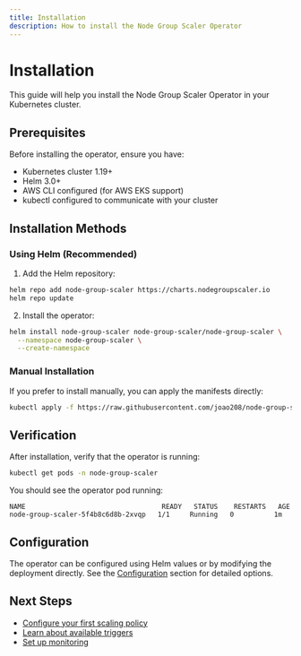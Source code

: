 ```yaml
---
title: Installation
description: How to install the Node Group Scaler Operator
---
```


# Installation

This guide will help you install the Node Group Scaler Operator in your Kubernetes cluster.

## Prerequisites

Before installing the operator, ensure you have:

- Kubernetes cluster 1.19+
- Helm 3.0+
- AWS CLI configured (for AWS EKS support)
- kubectl configured to communicate with your cluster

## Installation Methods

### Using Helm (Recommended)

1. Add the Helm repository:

```bash
helm repo add node-group-scaler https://charts.nodegroupscaler.io
helm repo update
```

2. Install the operator:

```bash
helm install node-group-scaler node-group-scaler/node-group-scaler \
  --namespace node-group-scaler \
  --create-namespace
```

### Manual Installation

If you prefer to install manually, you can apply the manifests directly:

```bash
kubectl apply -f https://raw.githubusercontent.com/joao208/node-group-scaler/main/deploy/manifests.yaml
```

## Verification

After installation, verify that the operator is running:

```bash
kubectl get pods -n node-group-scaler
```

You should see the operator pod running:

```
NAME                                  READY   STATUS    RESTARTS   AGE
node-group-scaler-5f4b8c6d8b-2xvqp   1/1     Running   0          1m
```

## Configuration

The operator can be configured using Helm values or by modifying the deployment directly. See the [Configuration](/configuration) section for detailed options.

## Next Steps

- [Configure your first scaling policy](/configuration)
- [Learn about available triggers](/triggers)
- [Set up monitoring](/monitoring)
